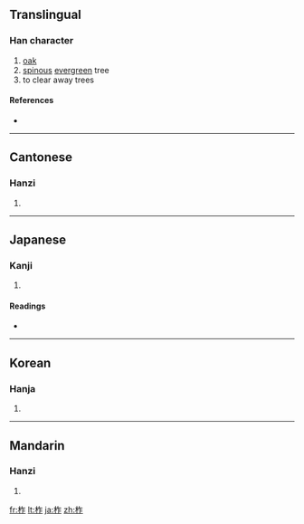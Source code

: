 ==Translingual==

===Han character===
{{Han char|rn=75|rad=木|as=05|sn=9|four=4891<sub>1</sub>|canj=木人尸 (DOS)}}

# [[oak]]
# [[spinous]] [[evergreen]] tree
# to clear away trees

====References====
* {{Han ref|kx=0519.190|dkj=14636|dj=0907.160|hdz=21184.080|uh=67DE|ud=26590|bh=AC67|bd=44135}}

----

==Cantonese==

===Hanzi===
{{yue-hanzi|jyut=|y=ja6, jaak3 jok6}}

# {{defn|Cantonese}}

----

==Japanese==

===Kanji===
{{ja-kanji|grade=|rs=木05}}

# {{defn|Japanese}}

====Readings====
* {{ja-readings|on=[[さく]] (saku)|kun=[[ははそ]] (hahaso)}}

----

==Korean==

===Hanja===
{{ko-hanja|hangeul=[[작]], [[책]]|eumhun=|rv=jak, chaek|mr=chak, ch'aek|y=cak, chayk}}

# {{defn|Korean}}

----

==Mandarin==

===Hanzi===
{{cmn-hanzi|pin=[[zuò]] ([[zuo4]])|wg=tso<sup>4</sup>}}

# {{defn|Mandarin}}

[[fr:柞]]
[[lt:柞]]
[[ja:柞]]
[[zh:柞]]